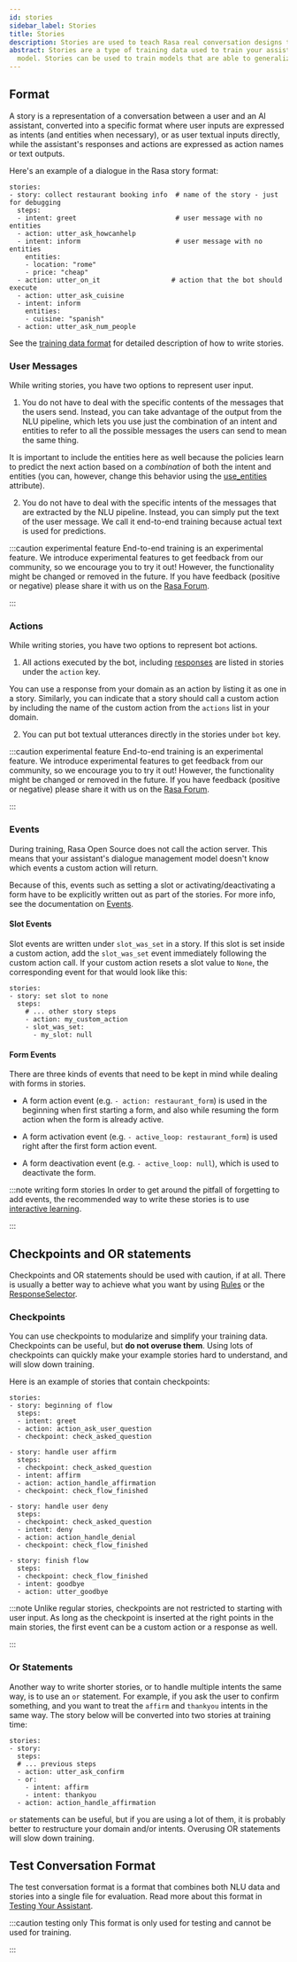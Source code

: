 ```yaml
---
id: stories
sidebar_label: Stories
title: Stories
description: Stories are used to teach Rasa real conversation designs to learn from providing the basis for a scalable machine learning dialogue management.
abstract: Stories are a type of training data used to train your assistant's dialogue management
  model. Stories can be used to train models that are able to generalize to unseen conversation paths.
---
```

## Format

A story is a representation of a conversation between a user and an AI assistant,
converted into a specific format where user inputs are expressed as intents
(and entities when necessary), or as user textual inputs directly,
while the assistant's responses and actions are expressed as action names or text outputs.

Here's an example of a dialogue in the Rasa story format:

```yaml-rasa
stories:
- story: collect restaurant booking info  # name of the story - just for debugging
  steps:
  - intent: greet                         # user message with no entities
  - action: utter_ask_howcanhelp
  - intent: inform                        # user message with no entities
    entities:
    - location: "rome"
    - price: "cheap"
  - action: utter_on_it                  # action that the bot should execute
  - action: utter_ask_cuisine
  - intent: inform
    entities:
    - cuisine: "spanish"
  - action: utter_ask_num_people
```

See the [training data format](./training-data-format.mdx#stories)
for detailed description of how to write stories.

### User Messages

While writing stories, you have two options to represent user input.

1) You do not have to deal with the specific contents of
the messages that the users send. Instead, you can take advantage of the output
from the NLU pipeline, which lets you use just the combination of an intent and
entities to refer to all the possible messages the users can send to mean the
same thing.

It is important to include the entities here as well because the policies learn
to predict the next action based on a *combination* of both the intent and
entities (you can, however, change this behavior using the
[use_entities](./domain.mdx#ignoring-entities-for-certain-intents) attribute).

2) You do not have to deal with the specific
intents of the messages that are extracted by the NLU pipeline. Instead, you can simply put
the text of the user message.
We call it end-to-end training because actual text is used for predictions.

:::caution experimental feature
End-to-end training is an experimental feature.
We introduce experimental features to get feedback from our community, so we encourage you to try it out!
However, the functionality might be changed or removed in the future.
If you have feedback (positive or negative) please share it with us on the [Rasa Forum](https://forum.rasa.com).

:::

### Actions

While writing stories, you have two options to represent bot actions.

1) All actions executed by the bot, including [responses](./responses.mdx) are listed
in stories under the `action` key.

You can use a response from your domain as an action by listing it as one
in a story. Similarly, you can indicate that a story should call a custom action by including
the name of the custom action from the `actions` list in your domain.

2) You can put bot textual utterances directly in the stories under `bot` key.

:::caution experimental feature
End-to-end training is an experimental feature.
We introduce experimental features to get feedback from our community, so we encourage you to try it out!
However, the functionality might be changed or removed in the future.
If you have feedback (positive or negative) please share it with us on the [Rasa Forum](https://forum.rasa.com).

:::

### Events

During training, Rasa Open Source does not call the action server. This means
that your assistant's dialogue management model doesn't know which events a custom
action will return.

Because of this, events such as setting a slot or activating/deactivating a form have to be
explicitly written out as part of the stories. For more info, see the documentation on
[Events](https://rasa.com/docs/action-server/events).

#### Slot Events

Slot events are written under `slot_was_set` in a story. If this slot is set
inside a custom action, add the `slot_was_set` event immediately following the
custom action call. If your custom action resets a slot value to `None`, the
corresponding event for that would look like this:

```yaml-rasa {6-7}
stories:
- story: set slot to none
  steps:
    # ... other story steps
    - action: my_custom_action
    - slot_was_set:
      - my_slot: null
```

#### Form Events

There are three kinds of events that need to be kept in mind while dealing with
forms in stories.

* A form action event (e.g. `- action: restaurant_form`) is used in the beginning when first starting a form, and also while resuming the form action when the form is already active.

* A form activation event (e.g. `- active_loop: restaurant_form`) is used right after the first form action event.

* A form deactivation event (e.g. `- active_loop: null`), which is used to deactivate the form.

:::note writing form stories
In order to get around the pitfall of forgetting to add events, the recommended
way to write these stories is to use [interactive learning](./writing-stories.mdx#using-interactive-learning).

:::

## Checkpoints and OR statements

Checkpoints and OR statements should be used with caution, if at all.
There is usually a better way to achieve what you want by using [Rules](./rules.mdx) or
the [ResponseSelector](./components.mdx#responseselector).

### Checkpoints

You can use checkpoints to modularize and simplify your training
data. Checkpoints can be useful, but **do not overuse them**. Using
lots of checkpoints can quickly make your example stories hard to
understand, and will slow down training.

Here is an example of stories that
contain checkpoints:

```yaml-rasa
stories:
- story: beginning of flow
  steps:
  - intent: greet
  - action: action_ask_user_question
  - checkpoint: check_asked_question

- story: handle user affirm
  steps:
  - checkpoint: check_asked_question
  - intent: affirm
  - action: action_handle_affirmation
  - checkpoint: check_flow_finished

- story: handle user deny
  steps:
  - checkpoint: check_asked_question
  - intent: deny
  - action: action_handle_denial
  - checkpoint: check_flow_finished

- story: finish flow
  steps:
  - checkpoint: check_flow_finished
  - intent: goodbye
  - action: utter_goodbye
```

:::note
Unlike regular stories, checkpoints are not restricted to starting with
user input. As long as the checkpoint is inserted at the right points
in the main stories, the first event can be a custom action or a response
as well.

:::

### Or Statements

Another way to write shorter stories, or to handle multiple intents
the same way, is to use an `or` statement. For example, if you ask
the user to confirm something, and you want to treat the `affirm`
and `thankyou` intents in the same way. The story below will be
converted into two stories at training time:

```yaml-rasa
stories:
- story:
  steps:
  # ... previous steps
  - action: utter_ask_confirm
  - or:
    - intent: affirm
    - intent: thankyou
  - action: action_handle_affirmation
```

`or` statements can be useful, but if you are using a
lot of them, it is probably better to restructure your domain and/or intents.
Overusing OR statements will slow down training.

## Test Conversation Format

The test conversation format is a format that combines both NLU data and stories
into a single file for evaluation. Read more about this format in [Testing Your Assistant](./testing-your-assistant.mdx).

:::caution testing only
This format is only used for testing and cannot be used for training.

:::
